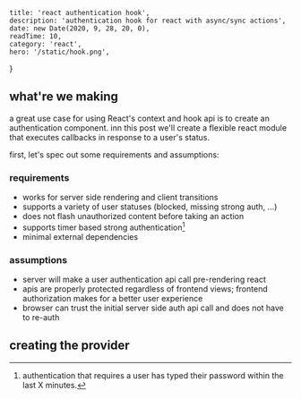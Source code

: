 
    title: 'react authentication hook',
    description: 'authentication hook for react with async/sync actions',
    date: new Date(2020, 9, 28, 20, 0),
    readTime: 10,
    category: 'react',
    hero: '/static/hook.png',
}


## what're we making

a great use case for using React's context and hook api is to create an authentication component. inn this post we'll create a flexible react module that executes callbacks in response to a user's status.

first, let's spec out some requirements and assumptions:

### requirements

- works for server side rendering and client transitions
- supports a variety of user statuses (blocked, missing strong auth, ...)
- does not flash unauthorized content before taking an action
- supports timer based strong authentication[^1]
- minimal external dependencies

### assumptions

- server will make a user authentication api call pre-rendering react
- apis are properly protected regardless of frontend views; frontend authorization makes for a better user experience
- browser can trust the initial server side auth api call and does not have to re-auth

## creating the provider



[^1]: authentication that requires a user has typed their password within the last X minutes.